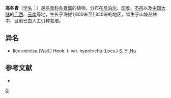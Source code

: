 {{Speciesbox 
| genus = Ilex
| species = excelsa
| authority =  (Wall.) Hook. f.
| subdivision_ranks =[[变种|变种]]
| subdivision =
* 高冬青 ''I. e.'' var. ''excelsa''
* [[毛背高冬青|毛背高冬青]] ''I. e.'' var. ''hypotricha''
}}

'''高冬青'''（[[学名|学名]]：{{lang|la|''Ilex excelsa''}}）是[[冬青科|冬青科]][[冬青属|冬青属]]的植物。分布在[[尼泊尔|尼泊尔]]、[[印度|印度]]、[[不丹|不丹]]以及[[中国大陆|中国大陆]]的[[广西|广西]]、[[云南|云南]]等地，生长于海拔1,800米至1,850米的地区，常生于山坡丛林中，目前已由人工引种栽培。

== 异名 ==
* Ilex excelsa (Wall.) Hook. f. var. hypotricha (Loes.) [[胡秀英|S. Y. Hu]]

== 参考文献 ==
<div class="references-small">
* {{cite web| url =http://www.bioinfo.cn/db05/KmzwSpecies.php?action=view&id=14120| title =高冬青（原变种）| work =《中国高等植物数据库全库》| publisher =中国科学院微生物研究所| author =昆明植物研究所| accessdate =2009-02-24| deadurl =yes| archiveurl =https://web.archive.org/web/20160305084523/http://www.bioinfo.cn/db05/KmzwSpecies.php?action=view&id=14120| archivedate =2016-03-05}}
</div>
{{Taxonbar|from=Q15227917}}

[[Category:冬青属|G]]


{{植物小作品}}